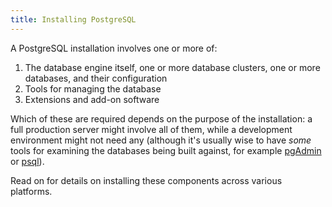 ```yaml
---
title: Installing PostgreSQL 
---
```


A PostgreSQL installation involves one or more of:

1. The database engine itself, one or more database clusters, one or more databases, and their configuration
2. Tools for managing the database
3. Extensions and add-on software 

Which of these are required depends on the purpose of the installation: a full production server might involve all of them, while a development environment might not need any (although it's usually wise to have *some* tools for examining the databases being built against, for example [pgAdmin](https://www.pgadmin.org/) or [psql](http://postgresguide.com/utilities/psql.html)). 

Read on for details on installing these components across various platforms.